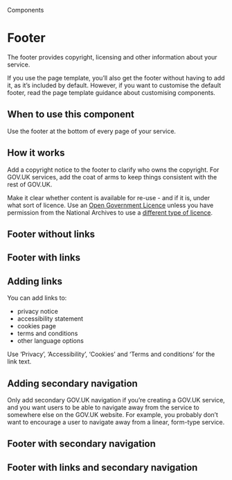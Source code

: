 
<Meta title="Components/Footer" />

<Hint>Components</Hint>

# Footer

The footer provides copyright, licensing and other information about your service.

<Canvas of={FooterStories.primary} />

If you use the page template, you’ll also get the footer without having to add it, as it’s included by default. However, if you want to customise the default footer, read the page template guidance about customising components.

## When to use this component

Use the footer at the bottom of every page of your service.

## How it works

Add a copyright notice to the footer to clarify who owns the copyright. For GOV.UK services, add the coat of arms to keep things consistent with the rest of GOV.UK.

Make it clear whether content is available for re-use - and if it is, under what sort of licence. Use an [Open Government Licence](https://www.nationalarchives.gov.uk/doc/open-government-licence/version/3/) unless you have permission from the National Archives to use a [different type of licence](https://www.nationalarchives.gov.uk/information-management/re-using-public-sector-information/uk-government-licensing-framework/open-government-licence/other-licences/).

## Footer without links

<Canvas of={FooterStories.primary} />

## Footer with links

<Canvas of={FooterStories.withLinks} />

## Adding links

You can add links to:

- privacy notice
- accessibility statement
- cookies page
- terms and conditions
- other language options

Use ‘Privacy’, ‘Accessibility’, ‘Cookies’ and ‘Terms and conditions’ for the link text.

## Adding secondary navigation

Only add secondary GOV.UK navigation if you’re creating a GOV.UK service, and you want users to be able to navigate away from the service to somewhere else on the GOV.UK website.
For example, you probably don’t want to encourage a user to navigate away from a linear, form-type service.

## Footer with secondary navigation

<Canvas of={FooterStories.secondaryNavigation} />

## Footer with links and secondary navigation

<Canvas of={FooterStories.linksAndSecondaryNavigation} />
